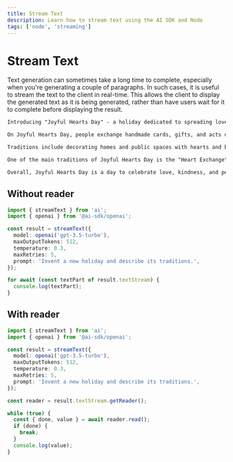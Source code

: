 ```yaml
---
title: Stream Text
description: Learn how to stream text using the AI SDK and Node
tags: ['node', 'streaming']
---
```


# Stream Text

Text generation can sometimes take a long time to complete, especially when you're generating a couple of paragraphs.
In such cases, it is useful to stream the text to the client in real-time.
This allows the client to display the generated text as it is being generated,
rather than have users wait for it to complete before displaying the result.

```txt
Introducing "Joyful Hearts Day" - a holiday dedicated to spreading love, joy, and kindness to others.

On Joyful Hearts Day, people exchange handmade cards, gifts, and acts of kindness to show appreciation and love for their friends, family, and community members. It is a day to focus on positivity and gratitude, spreading happiness and warmth to those around us.

Traditions include decorating homes and public spaces with hearts and bright colors, hosting community events such as charity drives, volunteer projects, and festive gatherings. People also participate in random acts of kindness, such as paying for someone's coffee, leaving encouraging notes for strangers, or simply offering a helping hand to those in need.

One of the main traditions of Joyful Hearts Day is the "Heart Exchange" where people write heartfelt messages to loved ones and exchange them in person or through mail. These messages can be words of encouragement, expressions of gratitude, or simply a reminder of how much they are loved.

Overall, Joyful Hearts Day is a day to celebrate love, kindness, and positivity, and to spread joy and happiness to all those around us. It is a reminder to appreciate the people in our lives and to make the world a brighter and more loving place.
```

## Without reader

```ts file='index.ts'
import { streamText } from 'ai';
import { openai } from '@ai-sdk/openai';

const result = streamText({
  model: openai('gpt-3.5-turbo'),
  maxOutputTokens: 512,
  temperature: 0.3,
  maxRetries: 5,
  prompt: 'Invent a new holiday and describe its traditions.',
});

for await (const textPart of result.textStream) {
  console.log(textPart);
}
```

## With reader

```ts file='index.ts'
import { streamText } from 'ai';
import { openai } from '@ai-sdk/openai';

const result = streamText({
  model: openai('gpt-3.5-turbo'),
  maxOutputTokens: 512,
  temperature: 0.3,
  maxRetries: 5,
  prompt: 'Invent a new holiday and describe its traditions.',
});

const reader = result.textStream.getReader();

while (true) {
  const { done, value } = await reader.read();
  if (done) {
    break;
  }
  console.log(value);
}
```
